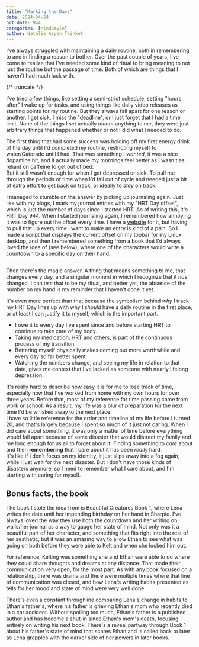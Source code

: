 ```yaml
---
title: "Marking the Days"
date: 2024-04-24
hrt_date: 944
categories: [MindStyle]
author: Natalie Aspen Trinket
---
```


I've always struggled with maintaining a daily routine, both in remembering to and in finding a reason to bother. Over the past couple of years, I've come to realize that I've needed some kind of ritual to bring meaning to not just the routine but the passage of time. Both of which are things that I haven't had much luck with.  

{/* truncate */}
  
I've tried a few things, like setting a semi-strict schedule, setting "hours after" I wake up for tasks, and using things like daily video releases as starting points for my routine. But they always fall apart for one reason or another. I get sick, I miss the "deadline", or I just forget that I had a time limit. None of the things I set actually *meant* anything to me, they were just arbitrary things that happened whether or not I did what I needed to do.  
  
The first thing that had some success was holding off my first energy drink of the day until I'd completed my routine, restricting myself to water/Gatorade until I had. That was something I *wanted*, it was a nice dopamine hit, and it actually made my mornings feel better as I wasn't as reliant on caffeine to get out of bed.  
But it still wasn't enough for when I got depressed or sick. To pull me through the periods of time when I'd fall out of cycle and needed just a bit of extra effort to get back on track, or ideally to *stay* on track.  
  
I managed to stumble on the answer by picking up journaling again. Just like with my blogs, I mark my journal entries with my "HRT Day offset", which is just the number of days since I started HRT. As of writing this, it's HRT Day 944. When I started journaling again, I remembered how annoying it was to figure out the offset every time. I have a [website](https://ismovold.com/) for it, but having to pull that up every time I want to make an entry is kind of a pain. So I made a script that displays the current offset on my topbar for my Linux desktop, and then I remembered something from a book that I'd always loved the idea of (see below), where one of the characters would write a countdown to a specific day on their hand. 
  
--- 
  
Then there's the magic answer. A thing that means something to me, that changes every day, and a singular moment in which I recognize that it *has* changed. I can *use* that to be my ritual, and better yet, the absence of the number on my hand is my reminder that I haven't done it yet.  
  
It's even more perfect than that because the symbolism behind *why* I track my HRT Day lines up with why I *should* have a daily routine in the first place, or at least I can justify it to myself, which is the important part.  
 - I owe it to every day I've spent since and before starting HRT to continue to take care of my body. 
 - Taking my medication, HRT and others, is part of the continuous process of my transition. 
 - Bettering myself physically makes coming out more worthwhile and every day so far better spent. 
 - Watching the numbers change, and seeing my life in relation to that date, gives me context that I've lacked as someone with nearly lifelong depression. 
  
It's really hard to describe how easy it is for me to lose track of time, especially now that I've worked from home with my own hours for over three years. Before that, most of my reference for time passing came from work or school. As a result, my life was a blur of preparation for the next time I'd be whisked away to the next place.  
I have so little reference for the order and timeline of my life before I turned 20, and that's largely because I spent so much of it just not caring. When I did care about something, it was only a matter of time before everything would fall apart because of some disaster that would distract my family and me long enough for us all to forget about it. Finding something to *care* about and then **remembering** that I care about it has been *really* hard.  
It's like if I don't focus on my identity, it just slips away into a fog again, while I just wait for the next disaster. But I don't have those kinds of disasters anymore, so I need to remember what I care about, and I'm starting with caring for myself. 

## Bonus facts, the book

The book I stole the idea from is Beautiful Creatures Book 1, where Lena writes the date until her impending birthday on her hand in Sharpie. I've always loved the way they use both the countdown and her writing on walls/her journal as a way to gauge her state of mind. Not only was it a beautiful part of her character, and something that fits right into the rest of her aesthetic, but it was an amazing way to allow Ethan to see what was going on both before they were able to Kelt and when she locked him out.  
  
For reference, Kelting was something she and Ethan were able to do where they could share thoughts and dreams at any distance. That made their communication very open, for the most part. As with any book focused on a relationship, there was drama and there were multiple times where that line of communication was closed, and how Lena's writing habits presented as tells for her mood and state of mind were very well done.  
  
There's even a constant throughline comparing Lena's change in habits to Ethan's father's, where his father is grieving Ethan's mom who recently died in a car accident. Without spoiling too much, Ethan's father is a published author and has become a shut-in since Ethan's mom's death, focusing entirely on writing his next book. There's a reveal partway through Book 1 about his father's state of mind that scares Ethan and is called back to later as Lena grapples with the darker side of her powers in later books. 